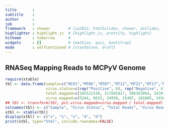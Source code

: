```yaml
---
title       : 
subtitle    : 
author      : 
job         : 
framework   : shower        # {io2012, html5slides, shower, dzslides, ...}
highlighter : highlight.js  # {highlight.js, prettify, highlight}
hitheme     : tomorrow      # 
widgets     : []            # {mathjax, quiz, bootstrap}
mode        : selfcontained # {standalone, draft}
---
```


## RNASeq Mapping Reads to MCPyV Genome
```r
require(xtable)
tbl <- data.frame(sample=c("MC01","MT06","MT07","MT12","MT22","MT17","MT13","MT16","MT19","MT20"),
                  virus.status=c(rep("Positive", 6), rep("Negative", 4)),
                  total.mapped=c(282522530, 317891017, 306363064, 343913699, 327612532, 373194172, 336311259, 348568913, 318936034, 348512548),
                  virus.mapped=c(5244, 8633, 24950, 15497, 181605, 3436, 1467, 0, 6526, 24753))
## tbl <- transform(tbl, pct.virus.mapped=virus.mapped / total.mapped)
colnames(tbl) <- c("Sample", "Virus Status", "Total Reads", "Virus Reads") ##, "% Virus Reads")
xtbl <- xtable(tbl)
display(xtbl) <- c("s", "s", "s", "d", "d")
print(xtbl, type="html", include.rownames=FALSE)
```
